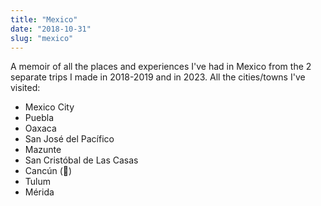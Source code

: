 ```yaml
---
title: "Mexico"
date: "2018-10-31"
slug: "mexico"
---
```


A memoir of all the places and experiences I've had in Mexico from the 2 separate trips I made in 2018-2019 and in 2023. All the cities/towns I've visited:

- Mexico City
- Puebla
- Oaxaca
- San José del Pacífico
- Mazunte
- San Cristóbal de Las Casas
- Cancún (🤢)
- Tulum
- Mérida
